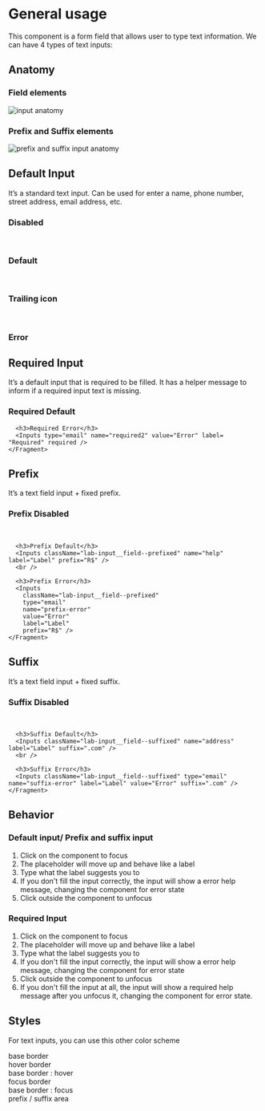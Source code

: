 

<Meta title="Components | Text Inputs" component={Inputs} />


# General usage

This component is a form field that allows user to type text information.
We can have 4 types of text inputs:

## Anatomy

### Field elements
![input anatomy](docs/anatomy.png)

### Prefix and Suffix elements
![prefix and suffix input anatomy](docs/anatomy-02.png)
<br />

## Default Input

It’s a standard text input. Can be used for enter a name, phone number, street address, email address, etc.

<Preview>
  <Story name="Default Input">
    <Fragment>
      <h3>Disabled</h3>
      <Inputs type="text" name="disabled" label="Disabled" disabled />
      <br />
      <h3>Default</h3>
      <Inputs name="name" label="Label" />
      <br />
      <h3>Trailing icon</h3>
      <Inputs name="name2" label="Label" icon="eye-opened" iconColor="mineral70" />
      <br />
      <h3>Error</h3>
      <Inputs type="email" name="error" label="Name" value="Error" />
    </Fragment>
  </Story>
</Preview>

## Required Input

It’s a default input that is required to be filled. It has a helper message to inform if a required input text is missing.

<Preview>
  <Story name="Required Input">
    <Fragment>
      <h3>Required Default</h3>
      <Inputs type="text" name="required" label= "Label" helpMessage="Help message" required />
      
      <h3>Required Error</h3>
      <Inputs type="email" name="required2" value="Error" label= "Required" required />
    </Fragment>
  </Story>
</Preview>

## Prefix

It’s a text field input + fixed prefix.

<Preview>
  <Story name="Prefix Input">
    <Fragment>
      <h3>Prefix Disabled</h3>
      <Inputs className="lab-input__field--prefixed" name="prefix" label="Label" prefix="R$" disabled />
      <br />
      
      <h3>Prefix Default</h3>
      <Inputs className="lab-input__field--prefixed" name="help" label="Label" prefix="R$" />
      <br />
      
      <h3>Prefix Error</h3>
      <Inputs
        className="lab-input__field--prefixed"
        type="email"
        name="prefix-error"
        value="Error"
        label="Label"
        prefix="R$" />
    </Fragment>
  </Story>
</Preview>

## Suffix

It’s a text field input + fixed suffix.

<Preview>
  <Story name="Suffix Input">
    <Fragment>
      <h3>Suffix Disabled</h3>
      <Inputs className="lab-input__field--suffixed" name="suffix" label="Label" suffix=".com" disabled />
      <br/>
      
      <h3>Suffix Default</h3>
      <Inputs className="lab-input__field--suffixed" name="address" label="Label" suffix=".com" />
      <br />
      
      <h3>Suffix Error</h3>
      <Inputs className="lab-input__field--suffixed" type="email" name="suffix-error" label="Label" value="Error" suffix=".com" />
    </Fragment>
  </Story>
</Preview>

## Behavior
### Default input/ Prefix and suffix input

1. Click on the component to focus
2. The placeholder will move up and behave like a label
3. Type what the label suggests you to
4. If you don't fill the input correctly, the input will show a error help message,
changing the component for error state
5. Click outside the component to unfocus

### Required Input

1. Click on the component to focus
2. The placeholder will move up and behave like a label
3. Type what the label suggests you to
4. If you don't fill the input correctly,
the input will show a error help message, changing the component for error state
5. Click outside the component to unfocus
6. If you don't fill the input at all, the input will show a required help
message after you unfocus it, changing the component for error state.

## Styles

For text inputs, you can use this other color scheme
<Preview>
  <Story name="Styles">
  <Fragment>
    <div className="input-colors base">
      base border
    </div>
    <div className="input-colors hover">
      <span>hover border</span>
    </div>
    <div className="input-colors hover-border">
      base border : hover
    </div>
    <div className="input-colors focus">
      focus border
    </div>
    <div className="input-colors focus-border">
      base border : focus    
    </div>
    <div className="input-colors prefix">
      prefix / suffix area    
    </div>
  </Fragment>
  </Story>
</Preview>
